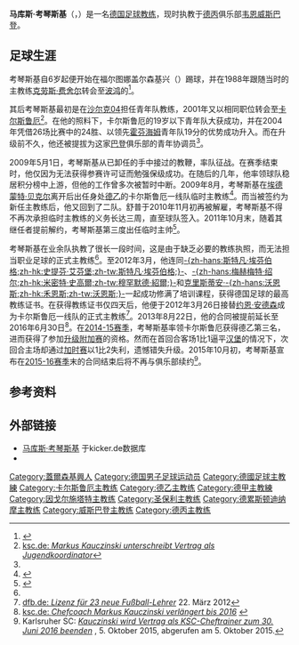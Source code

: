 {{noteTA|G1=football|G2=uefa|G4=德甲}}
{{Infobox football biography
|image         = 
|birth_date    = {{birth date and age|1970|2|20|df=yes}}
|birth_place   = {{BRD}}[[盖尔森基兴|盖尔森基兴]]
|currentclub   = [[韦恩威斯巴登|韦恩威斯巴登]]（主教练）
| youthyears1 = 1976–1988 | youthclubs1 = 福尔图娜盖尔森基兴
| years1         = 1988–?
| clubs1         = {{link-en|波鸿二队|VfL Bochum II}}
| caps1          = 
| goals1         = 
|manageryears1 = 1999–2001
|managerclubs1 = [[沙尔克04|沙尔克04]] (U16)
|manageryears2 = 2001–2003
|managerclubs2 = [[卡尔斯鲁厄足球俱乐部|卡尔斯鲁厄]] (U17)
|manageryears3 = 2003–2009
|managerclubs3 = [[卡尔斯鲁厄足球俱乐部|卡尔斯鲁厄]] (U19)
|manageryears4 = 2009–2012
|managerclubs4 = {{link-en|卡尔斯鲁厄二队|Karlsruher SC II}}
|manageryears5 = 2009
|managerclubs5 = → [[卡尔斯鲁厄足球俱乐部|卡尔斯鲁厄]] (临时)
|manageryears6 = 2010
|managerclubs6 = → [[卡尔斯鲁厄足球俱乐部|卡尔斯鲁厄]] (临时)
|manageryears7 = 2011
|managerclubs7 = → [[卡尔斯鲁厄足球俱乐部|卡尔斯鲁厄]] (临时)
|manageryears8 = 2012–2016
|managerclubs8 = [[卡尔斯鲁厄足球俱乐部|卡尔斯鲁厄]]
|manageryears9 = 2016
|managerclubs9 = [[因戈尔施塔特04|因戈尔施塔特04]]
|manageryears10 = 2017–2019
|managerclubs10 = [[圣保利足球俱乐部|圣保利]]
|manageryears11 = 2019–2021
|managerclubs11  = [[德累斯顿迪纳摩|德累斯顿迪纳摩]]
|manageryears12 = 2021–
|managerclubs12 = [[韦恩威斯巴登|韦恩威斯巴登]]
}}

'''马库斯·考琴斯基'''（{{lang-de|'''Markus Kauczinski'''}}，{{bd|1970年|2月20日|catIdx=Kauczinski, Markus}}）是一名[[德国|德国]][[足球教练|足球教练]]，现时执教于[[德丙|德丙]]俱乐部[[韦恩威斯巴登|韦恩威斯巴登]]。

==足球生涯==
考琴斯基自6岁起便开始在福尔图娜盖尔森基兴（{{lang|de|Fortuna Gelsenkirchen}}）踢球，并在1988年跟随当时的主教练[[克劳斯·费舍尔|克劳斯·费舍尔]]转会至[[波鸿足球俱乐部|波鸿]]的{{link-en|波鸿二队|VfL Bochum II|业余队}}<ref>{{cite web |url=http://www.focus.de/sport/fussball/fussball-kauczinski-mag-nicht-durch-die-hintertuer-raus_id_3711823.html |title=Kauczinski mag nicht „durch die Hintertür raus“ |publisher=Focus.de (24. März 2014) |accessdate=2015-12-26 |archive-date=2015-12-26 |archive-url=https://web.archive.org/web/20151226052912/http://www.focus.de/sport/fussball/fussball-kauczinski-mag-nicht-durch-die-hintertuer-raus_id_3711823.html |dead-url=no }}</ref>。

其后考琴斯基最初是在[[沙尔克04|沙尔克04]]担任青年队教练，2001年又以相同职位转会至[[卡尔斯鲁厄足球俱乐部|卡尔斯鲁厄]]<ref name="ksckoordinator">[http://www.ksc.de/aktuelles/anzeigen/news/markus-kauczinski-unterschreibt-vertrag-als-jugendkoordinator/96/category/2,3,23,24,28,29,50/neste/1.html?tx_ttnews%5BpS%5D=1091311200&tx_ttnews%5BpL%5D=2678399&tx_ttnews%5Barc%5D=1&cHash=c995039919 ksc.de: ''Markus Kauczinski unterschreibt Vertrag als Jugendkoordinator'']{{dead link|date=2018年2月 |bot=InternetArchiveBot |fix-attempted=yes }}</ref>。在他的照料下，卡尔斯鲁厄的19岁以下青年队大获成功，并在2004年凭借26场比赛中的24胜、以领先[[霍芬海姆足球俱乐部|霍芬海姆]]青年队19分的优势成功升入{{link-de|U19德甲联赛|U-19-Bundesliga}}。而在升级前不久，他还被提拔为这家[[巴登|巴登]]俱乐部的青年协调员<ref name="ksckoordinator"/>。

2009年5月1日，考琴斯基从已卸任的{{link-de|莱纳·克里格|Rainer Krieg}}手中接过{{link-en|卡尔斯鲁厄二队|Karlsruher SC II}}的教鞭，率队征战{{link-de|德国足球南部地区联赛|Fußball-Regionalliga Süd|南部地区联赛}}。在赛季结束时，他仅因为{{link-de|维多利亚阿沙芬堡|Viktoria Aschaffenburg}}无法获得参赛许可证而勉强保级成功。在随后的几年，他率领球队稳居积分榜中上游，但他的工作曾多次被暂时中断。2009年8月，考琴斯基在[[埃德蒙特·贝克尔|埃德蒙特·贝克尔]]离开后出任身处[[德乙|德乙]]的卡尔斯鲁厄一线队临时主教练<ref>{{Cite web |url=http://www.kicker.de/news/fussball/2bundesliga/startseite/513363/artikel_KSC-entlaesst-Ede-Becker.html |title=kicker.de: ''KSC entlässt Ede Becker'' |access-date=2016-08-08 |archive-date=2017-12-08 |archive-url=https://web.archive.org/web/20171208003255/http://www.kicker.de/news/fussball/2bundesliga/startseite/513363/artikel_ksc-entlaesst-ede-becker.html |dead-url=no }}</ref>。而当{{link-de|马库斯·舒普|Markus Schupp}}被签约为新任主教练后，他又回到了二队。舒普于2010年11月初再被解雇，考琴斯基不得不再次承担临时主教练的义务长达三周，直至球队签入{{link-de|乌维·拉波尔德|Uwe Rapolder}}。2011年10月末，随着其继任者{{link-de|莱纳·沙林格|Rainer Scharinger}}提前解约，考琴斯基第三度出任临时主帅<ref name="kicker">{{Cite web |url=http://www.kicker.de/news/fussball/2bundesliga/startseite/559945/artikel_ksc-entlaesst-scharinger---kauczinski-uebernimmt.html#omfeaturednews |title=kicker.de: ''KSC entlässt Scharinger - Kauczinski übernimmt'' |access-date=2016-08-08 |archive-date=2017-12-07 |archive-url=https://web.archive.org/web/20171207192429/http://www.kicker.de/news/fussball/2bundesliga/startseite/559945/artikel_ksc-entlaesst-scharinger---kauczinski-uebernimmt.html#omfeaturednews |dead-url=no }}</ref>。

考琴斯基在业余队执教了很长一段时间，这是由于缺乏必要的教练执照，而无法担当职业足球的正式主教练<ref name="kicker"/>。至2012年3月，他连同[[斯特凡·埃芬伯格|-{zh-hans:斯特凡·埃芬伯格;zh-hk:史提芬·艾芬堡;zh-tw:斯特凡·埃芬伯格;}-]]、[[梅赫梅特·绍尔|-{zh-hans:梅赫梅特·绍尔;zh-hk:米密特·史高爾;zh-tw:穆罕默德·紹爾;}-]]和[[克里斯蒂安·沃恩斯|克里斯蒂安·-{zh-hans:沃恩斯;zh-hk:禾恩斯;zh-tw:沃恩斯;}-]]一起成功修满了培训课程，获得德国足球的最高教练证书。在获得教练证书仅四天后，他便于2012年3月26日接替[[约恩·安德森|约恩·安德森]]成为卡尔斯鲁厄一线队的正式主教练<ref>[http://www.dfb.de/index.php?id=511739&tx_dfbnews_pi1%5BshowUid%5D=32076 dfb.de: ''Lizenz für 23 neue Fußball-Lehrer''] {{webarchive|url=https://web.archive.org/web/20120525131613/http://www.dfb.de/index.php?id=511739 |date=2012-05-25 }} 22. März 2012</ref>。2013年8月22日，他的合同被提前延长至2016年6月30日<ref>[http://www.ksc.de/newsarchiv/show/article/chefcoach-markus-kauczinski-verlaengert-bis-2016/ ksc.de: ''Chefcoach Markus Kauczinski verlängert bis 2016''] {{webarchive|url=https://web.archive.org/web/20160422225923/http://www.ksc.de/newsarchiv/show/article/chefcoach-markus-kauczinski-verlaengert-bis-2016/ |date=2016-04-22 }}</ref>。在[[2014年至2015年德国足球乙级联赛|2014-15赛季]]，考琴斯基率领卡尔斯鲁厄获得德乙第三名，进而获得了参加[[2014年至2015年德国足球甲级联赛#升、降级附加赛|升级附加赛]]的资格。然而在首回合客场1比1逼平[[汉堡足球俱乐部|汉堡]]的情况下，次回合主场却通过[[加时赛|加时赛]]以1比2失利，遗憾错失升级。2015年10月初，考琴斯基宣布在[[2015年至2016年德国足球甲级联赛|2015-16赛季]]末的合同结束后将不再与俱乐部续约<ref>Karlsruher SC: [http://www.ksc.de/profis/saison/show/article/markus-kauczinski-wird-seinen-vertrag-als-ksc-cheftrainer-zum-30-juni-2016-beenden/ ''Kauczinski wird Vertrag als KSC-Cheftrainer zum 30. Juni 2016 beenden''] {{webarchive|url=https://web.archive.org/web/20160304190240/http://www.ksc.de/profis/saison/show/article/markus-kauczinski-wird-seinen-vertrag-als-ksc-cheftrainer-zum-30-juni-2016-beenden/ |date=2016-03-04 }}, 5. Oktober 2015, abgerufen am 5. Oktober 2015.</ref>。

==参考资料==
{{reflist}}

== 外部链接 ==
* [http://www.kicker.de/news/fussball/regionalliga/rlsued/regionalliga-sued/2011-12/5292/trainer_trainer5292.html 马库斯·考琴斯基] {{Wayback|url=http://www.kicker.de/news/fussball/regionalliga/rlsued/regionalliga-sued/2011-12/5292/trainer_trainer5292.html |date=20160513110355 }}于kicker.de数据库
* {{Transfermarkt|TM-NAME=markus-kauczinski|ID=6086}}

{{DEFAULTSORT:Kauczinski, Markus}}
[[Category:蓋爾森基興人|Category:蓋爾森基興人]]
[[Category:德国男子足球运动员|Category:德国男子足球运动员]]
[[Category:德國足球主教練|Category:德國足球主教練]]
[[Category:卡尔斯鲁厄主教练|Category:卡尔斯鲁厄主教练]]
[[Category:德乙主教练|Category:德乙主教练]]
[[Category:德甲主教練|Category:德甲主教練]]
[[Category:因戈尔施塔特主教练|Category:因戈尔施塔特主教练]]
[[Category:圣保利主教练|Category:圣保利主教练]]
[[Category:德累斯顿迪纳摩主教练|Category:德累斯顿迪纳摩主教练]]
[[Category:威斯巴登主教练|Category:威斯巴登主教练]]
[[Category:德丙主教练|Category:德丙主教练]]